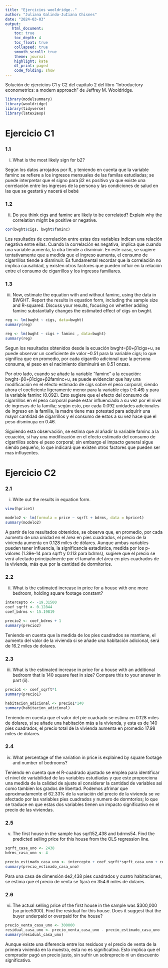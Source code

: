 ---
title: "Ejercicios wooldridge.."
author: "Juliana Galindo-JuIiana Chisnes"
date: "2024-03-03"
output: 
   html_document:
    toc: true
    toc_depth: 4
    toc_float: true
    collapsed: true
    smooth_scroll: true
    theme: journal
    highlight: kate
    df_print: paged
    code_folding: show
---
Solución de ejercicios C1 y C2 del capitulo 2 del libro "Introductory econometrics: a modern approach" de Jeffrey M. Wooldridge.
```{r, warning=FALSE, cache=FALSE, message=FALSE}
library(modelsummary)
library(wooldridge)
library(tidyverse)
library(latex2exp)
```

# Ejercicio C1

### 1.1

(i) What is the most likely sign for b2?

Según los datos arrojados por R, y teniendo en cuenta que la variable faminc se refiere a los ingresos mensuales de las familas estudiadas; se puede interpretar que el signo para 
β2 es positivo ya que existe una correlación entre los ingresos de la persona y las condiciones de salud en las que se gestará y nacerá el bebé

### 1.2

(ii) Do you think cigs and faminc are likely to be correlated? Explain why the correlation might be positive or negative.
```{r, warning=FALSE, cache=FALSE, message=FALSE}
cor(bwght$cigs, bwght$faminc)
```


Los resultados de correlación entre estas dos variables indican una relación negativa entre ellas. Cuando la correlación es negativa, implica que cuando una variable aumenta, la otra tiende a disminuir. En este caso, se sugiere tentativamente que a medida que el ingreso aumenta, el consumo de cigarrillos tiende a disminuir. Es fundamental recordar que la correlación no implica causalidad, y existen otros factores que pueden influir en la relación entre el consumo de cigarrillos y los ingresos familiares.

### 1.3

(iii) Now, estimate the equation with and without faminc, using the data in BWGHT. Report the results in equation form, including the sample size and R-squared. Discuss your results, focusing on whether adding faminc substantially changes the estimated effect of cigs on bwght.
```{r, warning=FALSE, cache=FALSE, message=FALSE}
reg <- lm(bwght ~ cigs, data=bwght)
summary(reg)
```
```{r, warning=FALSE, cache=FALSE, message=FALSE}
reg <- lm(bwght ~ cigs + faminc , data=bwght)
summary(reg)
```

Segun los resultados obtenidos desde la ecuación 
bwght=β0+β1cigs+u, se puede observar un coeficiente de valor –0.51 para la variable cigs; lo que significa que en promedio, por cada cigarrillo adicional que la persona consuma, el peso en el nacimiento disminuirá en 0.51 onzas. 

Por otro lado, cuando se añade la variable “faminc” a la ecuación: 	
bwght=β0+β1cigs+β2faminc+u, se puede evidenciar que hay una modificación en el efecto estimado de cigs sobre el peso corporal, siendo ahora el coeficiente ligeramente menor para la variable cigs (-0.46) y para la variable faminc (0.092). Esto sugiere que el efecto del consumo de cigarrillos en el peso corporal puede estar influenciado a su vez por el nivel de ingresos de la familia; según esto, por cada 0.092 unidades adicionales de ingreso en la familia, la madre tiene mas potestad para adquirir una mayor cantidad de cigarrillos y el consumo de estos a su vez hace que el peso disminuya en 0.46. 

Siguiendo esta observación, se estima que al añadir la variable faminc a la ecuación, si hay una 	modificación en el efecto estimado del consumo de cigarrillos sobre el peso corporal; sin 	embargo el impacto general sigue siendo pequeño, lo que indicará que existen otros factores 	que pueden ser mas influyentes.


# Ejercicio C2

### 2.1

(i) Write out the results in equation form.
```{r,warning=FALSE, cache=FALSE, message=FALSE}
view(hprice1)
```
```{r, warning=FALSE, cache=FALSE, message=FALSE}
modelo2 <- lm(formula = price ~ sqrft + bdrms, data = hprice1)
summary(modelo2)
```
A partir de los resultados obtenidos, se observa que, en promedio, por cada aumento de una unidad en el área en pies cuadrados, el precio de la vivienda aumenta en 0.128 miles de dólares. Aunque ambas variables pueden tener influencia, la significancia estadística, medida por los p-valores (1.39e-14 para sqrft y 0.113 para bdrms), sugiere que el precio se verá afectado principalmente por el tamaño del área en pies cuadrados de la vivienda, más que por la cantidad de dormitorios. 

### 2.2

(ii) What is the estimated increase in price for a house with one more bedroom, holding square footage constant?
```{r, warning=FALSE, cache=FALSE, message=FALSE}
intercepto <- -19.31500
coef_sqrft <- 0.12844
coef_bdrms <- 15.19819

precio2 <- coef_bdrms + 1
summary(precio2)
```
Teniendo en cuenta que la medida de los pies cuadrados se mantiene, el aumento del valor de la vivienda si se añade una habitación adicional, será de 16.2 miles de dolares. 

### 2.3

(iii) What is the estimated increase in price for a house with an additional bedroom that is  140 square feet in size? Compare this to your answer in part (ii).
```{r, warning=FALSE, cache=FALSE, message=FALSE}
precio1 <- coef_sqrft*1
summary(precio1)
```
```{r, warning=FALSE, cache=FALSE, message=FALSE}
habitacion_adicional <- precio1*140
summary(habitacion_adicional)
```
Teniendo en cuenta que el valor del pie cuadrado se estima en 0.128 miles de dolares, si se añade una habitación más a la vivienda, y esta es de 140 pies cuadrados, el precio total de la vivienda aumenta en promedio 17.98 miles de dolares. 

### 2.4

(iv) What percentage of the variation in price is explained by square footage and number  of bedrooms?

Teniendo en cuenta que el R-cuadrado ajustado se emplea para identificar el nivel de variabilidad de las variables estudiadas y que este proporciona una medida de la calidad de ajuste al considerar la cantidad de variables asi como tambien los grados de libertad. Podemos afrimar que aproximadamente el 62.33% de la variación del precio de la vivienda se ve afectado por las variables pies cuadrados y numero de dormtorios; lo que se traduce en que estas dos variables tienen un impacto significativo en el precio de las viviendas. 

### 2.5

(v) The first house in the sample has sqrft52,438 and bdrms54. Find the predicted selling price for this house from the OLS regression line.

```{r, warning=FALSE, cache=FALSE, message=FALSE}
sqrft_casa_uno <- 2438
bdrms_casa_uno <- 4
```
```{r, warning=FALSE, cache=FALSE, message=FALSE}
precio_estimado_casa_uno <- intercepto + coef_sqrft*sqrft_casa_uno + coef_bdrms*bdrms_casa_uno
summary(precio_estimado_casa_uno)
```

Para una casa de dimensión de2,438 pies cuadrados y cuatro habitaciones, se estima que el precio de venta se fijará en 354.6 miles de dolares.

### 2.6

(vi) The actual selling price of the first house in the sample was $300,000 (so price5300). Find the residual for this house. Does it suggest that the buyer underpaid or overpaid for the house?

```{r, warning=FALSE, cache=FALSE, message=FALSE}
precio_venta_casa_uno <- 300000
residual_casa_uno <- precio_venta_casa_uno - precio_estimado_casa_uno
summary(residual_casa_uno)
```

Aunque existe una diferencia entre los residuos y el precio de venta de la primera vivienda en la muestra, esta no es significativa. Esto implica que el comprador pagó un precio justo, sin sufrir un sobreprecio ni un descuento significativo.